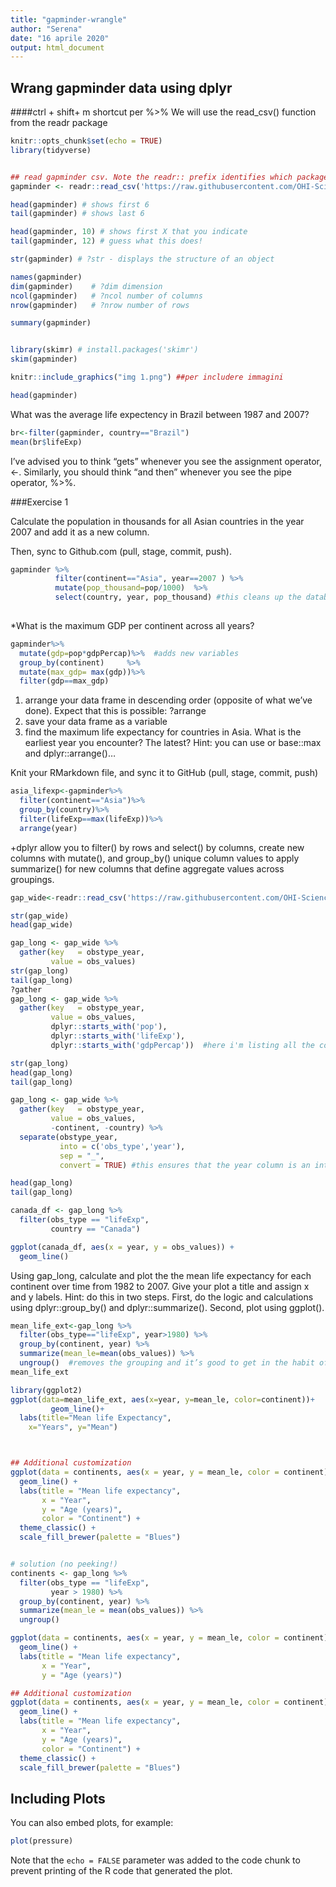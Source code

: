 ```yaml
---
title: "gapminder-wrangle"
author: "Serena"
date: "16 aprile 2020"
output: html_document
---
```


## Wrang gapminder data using dplyr
####ctrl + shift+ m shortcut per %>% 
We will use the read_csv() function from the readr package

```r
knitr::opts_chunk$set(echo = TRUE)
library(tidyverse)


## read gapminder csv. Note the readr:: prefix identifies which package it's in
gapminder <- readr::read_csv('https://raw.githubusercontent.com/OHI-Science/data-science-training/master/data/gapminder.csv') 

head(gapminder) # shows first 6
tail(gapminder) # shows last 6

head(gapminder, 10) # shows first X that you indicate
tail(gapminder, 12) # guess what this does!
```

```r
str(gapminder) # ?str - displays the structure of an object
```
```r
names(gapminder)
dim(gapminder)    # ?dim dimension
ncol(gapminder)   # ?ncol number of columns
nrow(gapminder)   # ?nrow number of rows
```
```r
summary(gapminder)


library(skimr) # install.packages('skimr')
skim(gapminder)
```

```r
knitr::include_graphics("img 1.png") ##per includere immagini
```

```r
head(gapminder)

```
What was the average life expectency in Brazil between 1987 and 2007?

```r
br<-filter(gapminder, country=="Brazil")
mean(br$lifeExp)
```

I’ve advised you to think “gets” whenever you see the assignment operator, <-. Similarly, you should think “and then” whenever you see the pipe operator, %>%.

###Exercise 1

Calculate the population in thousands for all Asian countries in the year 2007 and add it as a new column.

Then, sync to Github.com (pull, stage, commit, push).
```r
gapminder %>% 
          filter(continent=="Asia", year==2007 ) %>%
          mutate(pop_thousand=pop/1000)  %>%
          select(country, year, pop_thousand) #this cleans up the database byt isn't necessary
          

```

*What is the maximum GDP per continent across all years?
```r
gapminder%>%
  mutate(gdp=pop*gdpPercap)%>%  #adds new variables
  group_by(continent)     %>%
  mutate(max_gdp= max(gdp))%>%
  filter(gdp==max_gdp)

```

1. arrange your data frame in descending order (opposite of what we’ve done). Expect that this is possible: ?arrange
2. save your data frame as a variable
3. find the maximum life expectancy for countries in Asia. What is the earliest year you encounter? The latest? Hint: you can use or base::max and dplyr::arrange()…

Knit your RMarkdown file, and sync it to GitHub (pull, stage, commit, push)
```r
asia_lifexp<-gapminder%>%
  filter(continent=="Asia")%>%
  group_by(country)%>%
  filter(lifeExp==max(lifeExp))%>%
  arrange(year)
```

+dplyr allow you to filter() by rows and select() by columns, create new columns with mutate(), and group_by() unique column values to apply summarize() for new columns that define aggregate values across groupings.

```r
gap_wide<-readr::read_csv('https://raw.githubusercontent.com/OHI-Science/data-science-training/master/data/gapminder_wide.csv')

str(gap_wide)
head(gap_wide)

```
```r
gap_long <- gap_wide %>% 
  gather(key   = obstype_year,
         value = obs_values)
str(gap_long)
tail(gap_long)
?gather
gap_long <- gap_wide %>% 
  gather(key   = obstype_year,
         value = obs_values,
         dplyr::starts_with('pop'),
         dplyr::starts_with('lifeExp'),
         dplyr::starts_with('gdpPercap'))  #here i'm listing all the columns to use in gather

str(gap_long)
head(gap_long)
tail(gap_long)
```
```r
gap_long <- gap_wide %>% 
  gather(key   = obstype_year,
         value = obs_values,
         -continent, -country) %>%
  separate(obstype_year,
           into = c('obs_type','year'),
           sep = "_",
           convert = TRUE) #this ensures that the year column is an integer rather than a character

head(gap_long)
tail(gap_long)
```


```r
canada_df <- gap_long %>%
  filter(obs_type == "lifeExp",
         country == "Canada")

ggplot(canada_df, aes(x = year, y = obs_values)) +
  geom_line()
```

Using gap_long, calculate and plot the the mean life expectancy for each continent over time from 1982 to 2007. Give your plot a title and assign x and y labels. Hint: do this in two steps. First, do the logic and calculations using dplyr::group_by() and dplyr::summarize(). Second, plot using ggplot().

```r
mean_life_ext<-gap_long %>% 
  filter(obs_type=="lifeExp", year>1980) %>% 
  group_by(continent, year) %>% 
  summarize(mean_le=mean(obs_values)) %>% 
  ungroup()  #removes the grouping and it’s good to get in the habit of using it after a     group_by()
mean_life_ext

library(ggplot2)
ggplot(data=mean_life_ext, aes(x=year, y=mean_le, color=continent))+
         geom_line()+
  labs(title="Mean life Expectancy",
    x="Years", y="Mean")



## Additional customization
ggplot(data = continents, aes(x = year, y = mean_le, color = continent)) + 
  geom_line() +
  labs(title = "Mean life expectancy",
       x = "Year",
       y = "Age (years)",
       color = "Continent") +
  theme_classic() +
  scale_fill_brewer(palette = "Blues")  


# solution (no peeking!)
continents <- gap_long %>% 
  filter(obs_type == "lifeExp", 
         year > 1980) %>% 
  group_by(continent, year) %>% 
  summarize(mean_le = mean(obs_values)) %>%
  ungroup()

ggplot(data = continents, aes(x = year, y = mean_le, color = continent)) + 
  geom_line() +
  labs(title = "Mean life expectancy",
       x = "Year",
       y = "Age (years)") 

## Additional customization
ggplot(data = continents, aes(x = year, y = mean_le, color = continent)) + 
  geom_line() +
  labs(title = "Mean life expectancy",
       x = "Year",
       y = "Age (years)",
       color = "Continent") +
  theme_classic() +
  scale_fill_brewer(palette = "Blues")  

```


## Including Plots

You can also embed plots, for example:

```r
plot(pressure)
```

Note that the `echo = FALSE` parameter was added to the code chunk to prevent printing of the R code that generated the plot.
